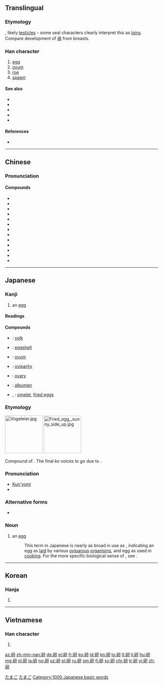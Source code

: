 {{also|卯|卬}}
==Translingual==

===Etymology===
{{liushu|i}}, likely [[testicle]]s – some seal characters clearly interpret this as [[loins]]. Compare development of [[母]] from breasts.

===Han character===
{{Han char|rn=26|rad=卩|as=05|sn=7|four=77720|canj=HHSLI|ids=⿰𠂑卪}}

# [[egg]]
# [[ovum]]
# [[roe]]
# [[spawn]]

====See also====
* {{l|mul|sc=Hani|蛋}}
* {{l|mul|sc=Hani|鮞}}
* {{l|mul|sc=Hani|鯤}}
* {{l|mul|sc=Hani|鲕}}
* {{l|mul|sc=Hani|鲲}}

====References====
* {{Han ref|kx=0159.200|dkj=02857|dj=0365.010|hdz=10313.040|uh=5375|ud=21365|bh=A75A|bd=42842}}

----

==Chinese==
{{zh-forms}}

===Pronunciation===
{{zh-pron
|m=luǎn
|c=leon5,leon5-2
|h=pfs=lón
|mn=nn̄g
|mc=y
|oc=y
|ma=
|cat=n
}}

====Compounds====
* {{zh-l|卵白}}
* {{zh-l|卵巢}}
* {{zh-l|卵子}}
* {{zh-l|卵黃}}
* {{zh-l|卵塊}}
* {{zh-l|卵裂}}
* {{zh-l|卵泡}}
* {{zh-l|卵生}}
* {{zh-l|卵石}}
* {{zh-l|卵胎生}}
* {{zh-l|卵細胞}}
* {{zh-l|卵翼}}
* {{zh-l|卵用雞}}

----

==Japanese==
{{wikipedia|lang=ja}}
{{wikipedia|Egg}}

===Kanji===
{{ja-kanji|grade=6|rs=卩05}}

# an [[egg]]

====Readings====
{{ja-readings
|on=[[らん]] (ran)
|kun=[[たまご]] (tamago)
}}

====Compounds====
* {{l|ja|卵黄|tr=[[らんおう]], ''[[ran'ō]]''}}: [[yolk]]
* {{l|ja|卵殻|tr=[[らんかく]], ''[[rankaku]]''}}: [[eggshell]]
* {{l|ja|卵子|tr=[[らんし]], ''[[ranshi]]''}}: [[ovum]]
* {{l|ja|卵生|tr=[[らんせい]], ''[[ransei]]''}}: [[oviparity]]
* {{l|ja|卵巣|tr=[[らんそう]], ''[[ransō]]''}}: [[ovary]]
* {{l|ja|卵白|tr=[[らんぱく]], ''[[ranpaku]]''}}: [[albumen]]
* {{l|ja|卵焼}}, {{l|ja|卵焼き|tr=[[たまごやき]], ''[[tamagoyaki]]''}}: [[omelet]], [[fried eggs]]

===Etymology===
<div class="thumb tright">
<div class="thumbinner" style="width: 252px;">[[File:Vogeleier.jpg|124px]] [[File:Fried_egg,_sunny_side_up.jpg|123px]] <div class="thumbcaption">{{lang|ja|卵}}</div></div></div>
Compound of {{compound|lang=ja|sort=たまご|玉|tr1=tama|t1=ball|子|tr2=ko|t2=child, small thing}}. The final ''ko'' voices to ''go'' due to {{rendaku|たまご}}.

===Pronunciation===
* [[訓読み|Kun'yomi]]
* {{IPA|lang=ja|/ta.ma.ɡo/|[tämäɡo̞]|[tämäŋo̞]}}

===Alternative forms===
* {{l|ja|玉子}}

===Noun===
{{ja-noun|たまご}}

# an [[egg]]
#: This term in Japanese is nearly as broad in use as {{etyl|en|-}} {{term|lang=en|egg}}, indicating an egg as [[lay|laid]] by various [[oviparous]] [[organism]]s, and egg as used in [[cooking]]. For the more specific biological sense of {{term|lang=en|ovum}}, see {{l|ja|卵子|tr=''ranshi''}}.

[[Category:ja:Eggs|たまご]]
[[Category:ja:Foods|たまご]]
[[Category:1000 Japanese basic words]]

----

==Korean==

===Hanja===
{{ko-hanja|hangeul=란|rv=ran|mr=ran}}

# {{defn|lang=ko|sort=卩05}}

----

==Vietnamese==

===Han character===
{{vi-hantu|[[noãn]]|rs=卩05}}

# {{defn|lang=vi|sort=卩05}}

[[az:卵]]
[[zh-min-nan:卵]]
[[de:卵]]
[[el:卵]]
[[fr:卵]]
[[ko:卵]]
[[id:卵]]
[[kn:卵]]
[[lo:卵]]
[[lt:卵]]
[[li:卵]]
[[hu:卵]]
[[mg:卵]]
[[nl:卵]]
[[ja:卵]]
[[no:卵]]
[[uz:卵]]
[[pl:卵]]
[[ru:卵]]
[[sm:卵]]
[[fi:卵]]
[[sv:卵]]
[[chr:卵]]
[[tr:卵]]
[[vi:卵]]
[[zh:卵]]
